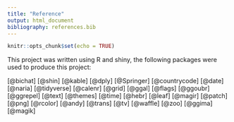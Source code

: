 ```yaml
---
title: "Reference"
output: html_document
bibliography: references.bib
---
```


```r
knitr::opts_chunk$set(echo = TRUE)
```

This project was written using R and shiny, the following packages were used to produce this project: 

[@bichat]
[@shin]
[@kable]
[@dply]
[@Springer] 
[@countrycode] 
[@date] 
[@naria]
[@tidyverse] 
[@calenr] 
[@grid]
[@ggal] 
[@flags]
[@ggoubr]
[@ggrepel]
[@text] 
[@themes] 
[@time]
[@hebr] 
[@leaf] 
[@magir] 
[@patch]
[@png] 
[@rcolor] 
[@andy] 
[@trans] 
[@tv] 
[@waffle]
[@zoo]
[@ggima] 
[@magik]

